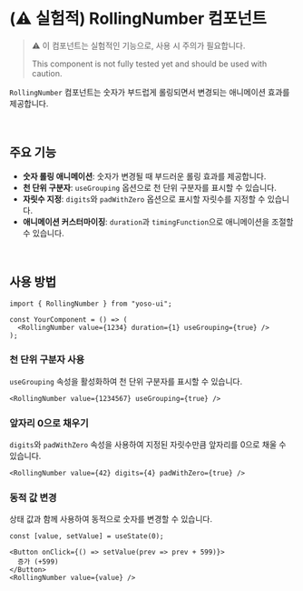 
<Meta title="Typography/RollingNumber" component={RollingNumber} />

# (⚠️ 실험적) RollingNumber 컴포넌트

> ⚠️ 이 컴포넌트는 실험적인 기능으로, 사용 시 주의가 필요합니다.
>
> This component is not fully tested yet and should be used with caution.

`RollingNumber` 컴포넌트는 숫자가 부드럽게 롤링되면서 변경되는 애니메이션 효과를 제공합니다.

<br />

## 주요 기능

- **숫자 롤링 애니메이션**: 숫자가 변경될 때 부드러운 롤링 효과를 제공합니다.
- **천 단위 구분자**: `useGrouping` 옵션으로 천 단위 구분자를 표시할 수 있습니다.
- **자릿수 지정**: `digits`와 `padWithZero` 옵션으로 표시할 자릿수를 지정할 수 있습니다.
- **애니메이션 커스터마이징**: `duration`과 `timingFunction`으로 애니메이션을 조절할 수 있습니다.

<br />

## 사용 방법

```tsx
import { RollingNumber } from "yoso-ui";

const YourComponent = () => (
  <RollingNumber value={1234} duration={1} useGrouping={true} />
);
```

<Canvas of={RollingNumberStories.Default} />
<Controls of={RollingNumberStories.Default} />

### 천 단위 구분자 사용

`useGrouping` 속성을 활성화하여 천 단위 구분자를 표시할 수 있습니다.

```tsx
<RollingNumber value={1234567} useGrouping={true} />
```

<Canvas of={RollingNumberStories.WithGrouping} />

### 앞자리 0으로 채우기

`digits`와 `padWithZero` 속성을 사용하여 지정된 자릿수만큼 앞자리를 0으로 채울 수 있습니다.

```tsx
<RollingNumber value={42} digits={4} padWithZero={true} />
```

<Canvas of={RollingNumberStories.PaddedNumber} />

### 동적 값 변경

상태 값과 함께 사용하여 동적으로 숫자를 변경할 수 있습니다.

```tsx
const [value, setValue] = useState(0);

<Button onClick={() => setValue(prev => prev + 599)}>
  증가 (+599)
</Button>
<RollingNumber value={value} />
```

<Canvas of={RollingNumberStories.Controlled} />
